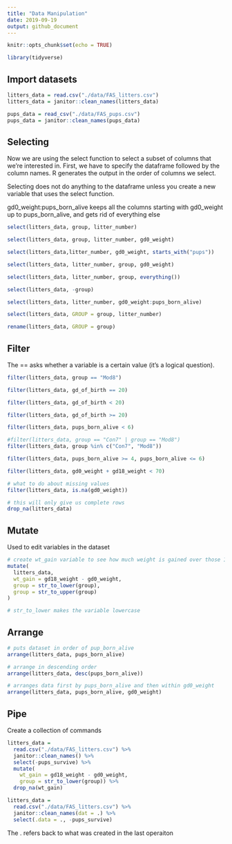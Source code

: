 ```yaml
---
title: "Data Manipulation"
date: 2019-09-19
output: github_document
---
```


```r
knitr::opts_chunk$set(echo = TRUE)

library(tidyverse)
```

## Import datasets

```r
litters_data = read.csv("./data/FAS_litters.csv")
litters_data = janitor::clean_names(litters_data)

pups_data = read_csv("./data/FAS_pups.csv")
pups_data = janitor::clean_names(pups_data)
```

## Selecting 

Now we are using the select function to select a subset of columns that we're interested in. First, we have to specify the dataframe followed by the column names. R generates the output in the order of columns we select. 

Selecting does not do anything to the dataframe unless you create a new variable that uses the select function. 

gd0_weight:pups_born_alive keeps all the columns starting with gd0_weight up to pups_born_alive, and gets rid of everything else 

```r
select(litters_data, group, litter_number)

select(litters_data, group, litter_number, gd0_weight)

select(litters_data,litter_number, gd0_weight, starts_with("pups"))

select(litters_data, litter_number, group, gd0_weight)

select(litters_data, litter_number, group, everything())

select(litters_data, -group)

select(litters_data, litter_number, gd0_weight:pups_born_alive)

select(litters_data, GROUP = group, litter_number)

rename(litters_data, GROUP = group)
```

## Filter

The == asks whether a variable is a certain value (it's a logical question).

```r
filter(litters_data, group == "Mod8")

filter(litters_data, gd_of_birth == 20)

filter(litters_data, gd_of_birth < 20)

filter(litters_data, gd_of_birth >= 20)

filter(litters_data, pups_born_alive < 6)

#filter(litters_data, group == "Con7" | group == "Mod8")
filter(litters_data, group %in% c("Con7", "Mod8"))

filter(litters_data, pups_born_alive >= 4, pups_born_alive <= 6)

filter(litters_data, gd0_weight + gd18_weight < 70)

# what to do about missing values
filter(litters_data, is.na(gd0_weight))

# this will only give us complete rows
drop_na(litters_data)
```

## Mutate

Used to edit variables in the dataset

```r
# create wt_gain variable to see how much weight is gained over those 18 days
mutate(
  litters_data, 
  wt_gain = gd18_weight - gd0_weight,
  group = str_to_lower(group),
  group = str_to_upper(group)
)

# str_to_lower makes the variable lowercase
```

## Arrange

```r
# puts dataset in order of pup_born_alive 
arrange(litters_data, pups_born_alive)

# arrange in descending order
arrange(litters_data, desc(pups_born_alive))

# arranges data first by pups_born_alive and then within gd0_weight 
arrange(litters_data, pups_born_alive, gd0_weight)
```

## Pipe 

Create a collection of commands

```r
litters_data = 
  read.csv("./data/FAS_litters.csv") %>% 
  janitor::clean_names() %>% 
  select(-pups_survive) %>% 
  mutate(
    wt_gain = gd18_weight - gd0_weight, 
    group = str_to_lower(group)) %>% 
  drop_na(wt_gain)
```

```r
litters_data = 
  read.csv("./data/FAS_litters.csv") %>% 
  janitor::clean_names(dat = .) %>% 
  select(.data = ., -pups_survive)
```

The . refers back to what was created in the last operaiton